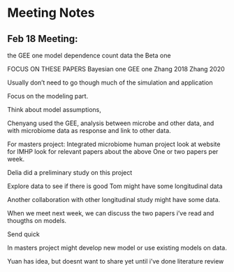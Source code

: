 # Meeting Notes



## Feb 18 Meeting:
the GEE one model dependence  count data
the Beta one



FOCUS ON THESE PAPERS
Bayesian one
GEE one
Zhang 2018
Zhang 2020





Usually don't need to go though much of the simulation and application

Focus on the modeling part.

Think about model assumptions,



Chenyang used the GEE,
analysis between microbe and other data, and with microbiome data as response and link to other data.

For masters project:
Integrated microbiome human project
look at website for IMHP
look for relevant papers about the above
One or two papers per week.



Delia did a preliminary study on this project

Explore data to see if there is good
Tom might have some longitudinal data

Another collaboration with other longitudinal study
might have some data.





When we meet next week, we can discuss the two papers i've read and thougths on models.

Send quick






In masters project might develop new model or use existing models on data.




Yuan has idea, but doesnt want to share yet until i've done literature review
